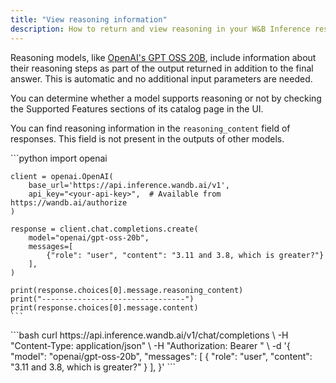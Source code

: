 ```yaml
---
title: "View reasoning information"
description: How to return and view reasoning in your W&B Inference responses
---
```


Reasoning models, like [OpenAI's GPT OSS 20B](https://huggingface.co/openai/gpt-oss-20b), include information about their reasoning steps as part of the output returned in addition to the final answer. This is automatic and no additional input parameters are needed.

You can determine whether a model supports reasoning or not by checking the Supported Features sections of its catalog page in the UI.

You can find reasoning information in the `reasoning_content` field of responses. This field is not present in the outputs of other models.

<Tabs>
  <Tab title="Python">
    ```python
    import openai

    client = openai.OpenAI(
        base_url='https://api.inference.wandb.ai/v1',
        api_key="<your-api-key>",  # Available from https://wandb.ai/authorize
    )

    response = client.chat.completions.create(
        model="openai/gpt-oss-20b",
        messages=[
            {"role": "user", "content": "3.11 and 3.8, which is greater?"}
        ],
    )

    print(response.choices[0].message.reasoning_content)
    print("--------------------------------")
    print(response.choices[0].message.content)
    ```
  </Tab>
  <Tab title="Bash">
    ```bash
    curl https://api.inference.wandb.ai/v1/chat/completions \
      -H "Content-Type: application/json" \
      -H "Authorization: Bearer <your-api-key>" \
      -d '{
        "model": "openai/gpt-oss-20b",
        "messages": [
          { "role": "user", "content": "3.11 and 3.8, which is greater?" }
        ],
      }'
    ```
  </Tab>
</Tabs>
